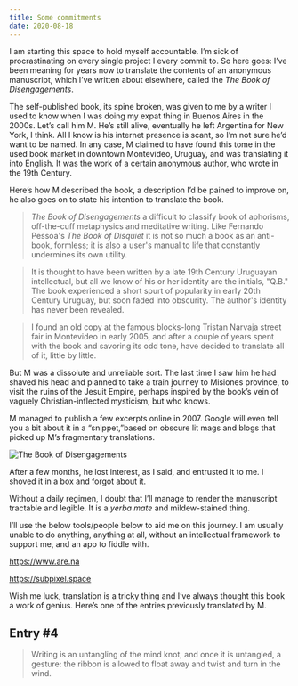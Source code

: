 ```yaml
---
title: Some commitments
date: 2020-08-18
---
```


I am starting this space to hold myself accountable. I’m sick of procrastinating on every single project I every commit to. So here goes: I’ve been meaning for years now to translate the contents of an anonymous manuscript, which I’ve written about elsewhere, called the *The Book of Disengagements*. 

The self-published book, its spine broken, was given to me by a writer I used to know when I was doing my expat thing in Buenos Aires in the 2000s. Let’s call him M. He’s still alive, eventually he left Argentina for New York, I think. All I know is his internet presence is scant, so I’m not sure he’d want to be named. In any case, M claimed to have found this tome in the used book market in downtown Montevideo, Uruguay, and was translating it into English. It was the work of a certain anonymous author, who wrote in the 19th Century. 

Here’s how M described the book, a description I’d be pained to improve on, he also goes on to state his intention to translate the book. 

>*The Book of Disengagements* a difficult to classify book of aphorisms, off-the-cuff metaphysics and meditative writing. Like Fernando Pessoa's *The Book of Disquiet* it is not so much a book as an anti-book, formless; it is also a user's manual to life that constantly undermines its own utility.

>It is thought to have been written by a late 19th Century Uruguayan intellectual, but all we know of his or her identity are the initials, "Q.B." The book experienced a short spurt of popularity in early 20th Century Uruguay, but soon faded into obscurity. The author's identity has never been revealed.

>I found an old copy at the famous blocks-long Tristan Narvaja street fair in Montevideo in early 2005, and after a couple of years spent with the book and savoring its odd tone, have decided to translate all of it, little by little. 

But M was a dissolute and unreliable sort. The last time I saw him he had shaved his head and planned to take a train journey to Misiones province, to visit the ruins of the Jesuit Empire, perhaps inspired by the book’s vein of vaguely Christian-inflected mysticism, but who knows.

M managed to publish a few excerpts online in 2007. Google will even tell you a bit about it in a “snippet,”based on obscure lit mags and blogs that picked up M’s fragmentary translations.

<img src="content/assets/BookofDisengagements (1).png" alt="The Book of Disengagements"/>

After a few months, he lost interest, as I said, and entrusted it to me. I shoved it in a box and forgot about it. 

Without a daily regimen, I doubt that I’ll manage to render the manuscript tractable and legible. It is a *yerba mate* and mildew-stained thing. 

I’ll use the below tools/people below to aid me on this journey. I am usually unable to do anything, anything at all, without an intellectual framework to support me, and an app to fiddle with. 

https://www.are.na

https://subpixel.space

Wish me luck, translation is a tricky thing and I’ve always thought this book a work of genius. Here’s one of the entries previously translated by M.

## Entry #4

> Writing is an untangling of the mind knot, and once it is untangled, a gesture: the ribbon is allowed to float away and twist and turn in the wind.


